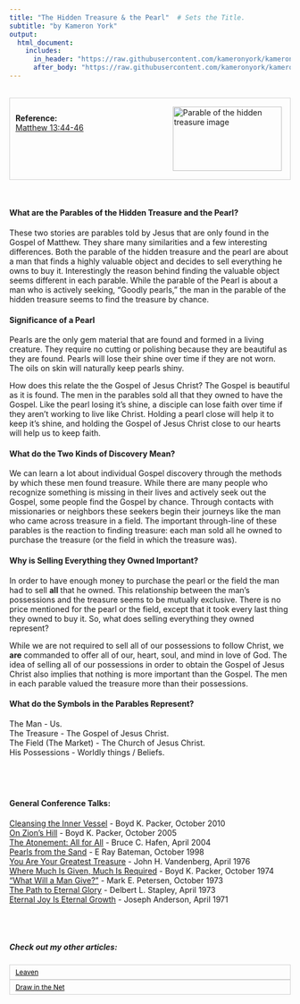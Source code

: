 ```yaml
---
title: "The Hidden Treasure & the Pearl"  # Sets the Title.
subtitle: "by Kameron York"
output:
  html_document:
    includes:
      in_header: "https://raw.githubusercontent.com/kameronyork/kameronyork.github.io/main/parables/headers/pearl-header.html"
      after_body: "https://raw.githubusercontent.com/kameronyork/kameronyork.github.io/main/parables/footer.html"
---
```

<br>
<div style="border: 1px solid lightgray; padding: 10px; overflow: hidden;">
<img src="https://raw.githubusercontent.com/kameronyork/kameronyork.github.io/main/docs/assets/hidden-treasure-pearl.png" alt="Parable of the hidden treasure image" style="float: right; width: 195px; height: 115px; padding: 5px;">
<br>
<h4 style="text-align: left; margin: 0;">Reference:</h4>
<p style="text-align: left; margin: 0;">
<a href="https://www.churchofjesuschrist.org/study/scriptures/nt/matt/13?lang=eng&id=44-46#p44" target="_blank">Matthew 13:44-46</a>
</p>
</div>
<br>

#### What are the Parables of the Hidden Treasure and the Pearl?

These two stories are parables told by Jesus that are only found in the Gospel of Matthew.  They share many similarities and a few interesting differences.  Both the parable of the hidden treasure and the pearl are about a man that finds a highly valuable object and decides to sell everything he owns to buy it.  Interestingly the reason behind finding the valuable object seems different in each parable.  While the parable of the Pearl is about a man who is actively seeking, "Goodly pearls," the man in the parable of the hidden treasure seems to find the treasure by chance.

#### Significance of a Pearl

Pearls are the only gem material that are found and formed in a living creature.  They require no cutting or polishing because they are beautiful as they are found.  Pearls will lose their shine over time if they are not worn.  The oils on skin will naturally keep pearls shiny.

How does this relate the the Gospel of Jesus Christ?  The Gospel is beautiful as it is found.  The men in the parables sold all that they owned to have the Gospel.  Like the pearl losing it's shine, a disciple can lose faith over time if they aren't working to live like Christ.  Holding a pearl close will help it to keep it's shine, and holding the Gospel of Jesus Christ close to our hearts will help us to keep faith.

#### What do the Two Kinds of Discovery Mean?

We can learn a lot about individual Gospel discovery through the methods by which these men found treasure.  While there are many people who recognize something is missing in their lives and actively seek out the Gospel, some people find the Gospel by chance.  Through contacts with missionaries or neighbors these seekers begin their journeys like the man who came across treasure in a field.  The important through-line of these parables is the reaction to finding treasure: each man sold all he owned to purchase the treasure (or the field in which the treasure was).  

#### Why is Selling Everything they Owned Important?

In order to have enough money to purchase the pearl or the field the man had to sell <b>all</b> that he owned.  This relationship between the man's possessions and the treasure seems to be mutually exclusive.  There is no price mentioned for the pearl or the field, except that it took every last thing they owned to buy it.  So, what does selling everything they owned represent?

While we are not required to sell all of our possessions to follow Christ, we <b>are</b> commanded to offer all of our, heart, soul, and mind in love of God.  The idea of selling all of our possessions in order to obtain the Gospel of Jesus Christ also implies that nothing is more important than the Gospel.  The men in each parable valued the treasure more than their possessions.


#### What do the Symbols in the Parables Represent?

The Man - Us.<br>
The Treasure - The Gospel of Jesus Christ.<br>
The Field (The Market) - The Church of Jesus Christ.<br>
His Possessions - Worldly things / Beliefs.

<br>
<br>
<br>
<div style="margin-top: -10px;">
#### General Conference Talks:
<a href="https://www.churchofjesuschrist.org/study/general-conference/2010/10/cleansing-the-inner-vessel">Cleansing the Inner Vessel</a> - Boyd K. Packer, October 2010<br>
<a href="https://www.churchofjesuschrist.org/study/general-conference/2005/10/on-zions-hill">On Zion’s Hill</a> - Boyd K. Packer, October 2005<br>
<a href="https://www.churchofjesuschrist.org/study/general-conference/2004/04/the-atonement-all-for-all">The Atonement: All for All</a> - Bruce C. Hafen, April 2004<br>
<a href="https://www.churchofjesuschrist.org/study/general-conference/1998/10/pearls-from-the-sand">Pearls from the Sand</a> - E Ray Bateman, October 1998<br>
<a href="https://www.churchofjesuschrist.org/study/general-conference/1976/04/you-are-your-greatest-treasure">You Are Your Greatest Treasure</a> - John H. Vandenberg, April 1976<br>
<a href="https://www.churchofjesuschrist.org/study/general-conference/1974/10/where-much-is-given-much-is-required">Where Much Is Given, Much Is Required</a> - Boyd K. Packer, October 1974<br>
<a href="https://www.churchofjesuschrist.org/study/general-conference/1973/10/what-will-a-man-give">“What Will a Man Give?”</a> - Mark E. Petersen, October 1973<br>
<a href="https://www.churchofjesuschrist.org/study/general-conference/1973/04/the-path-to-eternal-glory">The Path to Eternal Glory</a> - Delbert L. Stapley, April 1973<br>
<a href="https://www.churchofjesuschrist.org/study/general-conference/1971/04/eternal-joy-is-eternal-growth">Eternal Joy Is Eternal Growth</a> - Joseph Anderson, April 1971<br>

<br><br>

##### Check out my other articles:

<link rel="stylesheet" href="https://kameronyork.github.io/scripting/themify-icons/themify-icons.css">
<div class="container">
<div class="row">
<div class="col-12 text-md-left">
<nav class="pagination mt-3">
<a class="nav nav-prev" href="https://kameronyork.com/parables/leaven.html" style="background-color: transparent; color: black; padding: 5px 10px; border: 1px solid lightgray; cursor: pointer; white-space: nowrap; font-size: 12px; display: flex; align-items: center;" 
onmouseover="this.style.backgroundColor='lightgray';" 
onmouseout="this.style.backgroundColor='transparent';" 
onmousedown="this.style.backgroundColor='gray';" 
onmouseup="this.style.backgroundColor='lightgray';">
<i class="ti-arrow-left mr-2"></i>
<span style="display: none;" class="d-md-inline-block">Leaven</span>
<span style="display: inline-block;" class="d-md-none">Leaven</span>
</a>
<a class="nav nav-next ml-3" href="https://kameronyork.com/parables/drawing-in-the-net.html" style="background-color: transparent; color: black; padding: 5px 10px; border: 1px solid lightgray; cursor: pointer; white-space: nowrap; font-size: 12px; display: flex; align-items: center;" 
onmouseover="this.style.backgroundColor='lightgray';" 
onmouseout="this.style.backgroundColor='transparent';" 
onmousedown="this.style.backgroundColor='gray';" 
onmouseup="this.style.backgroundColor='lightgray';">
<span style="display: none;" class="d-md-inline-block">Draw in the Net</span>
<span style="display: inline-block;" class="d-md-none">Draw in the Net</span>
<i class="ti-arrow-right ml-2"></i>
</a>
</nav>
</div>
</div>
</div>